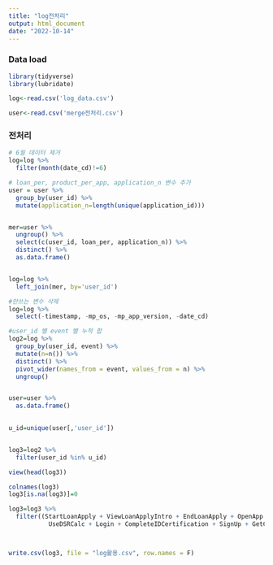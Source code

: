 ---
title: "log전처리"
output: html_document
date: "2022-10-14"
---

### Data load
```{r}
library(tidyverse)
library(lubridate)

log<-read.csv('log_data.csv')

user<-read.csv('merge전처리.csv')
```


### 전처리
```{r}

# 6월 데이터 제거
log=log %>% 
  filter(month(date_cd)!=6)

# loan_per, product_per_app, application_n 변수 추가
user = user %>% 
  group_by(user_id) %>% 
  mutate(application_n=length(unique(application_id)))


mer=user %>%
  ungroup() %>% 
  select(c(user_id, loan_per, application_n)) %>%
  distinct() %>% 
  as.data.frame()


log=log %>% 
  left_join(mer, by='user_id')

#안쓰는 변수 삭제
log=log %>% 
  select(-timestamp, -mp_os, -mp_app_version, -date_cd)

#user_id 별 event 별 누적 합
log2=log %>% 
  group_by(user_id, event) %>%
  mutate(n=n()) %>% 
  distinct() %>% 
  pivot_wider(names_from = event, values_from = n) %>% 
  ungroup()


user=user %>% 
  as.data.frame()
  

u_id=unique(user[,'user_id'])


log3=log2 %>% 
  filter(user_id %in% u_id)

view(head(log3))

colnames(log3)
log3[is.na(log3)]=0

log3=log3 %>% 
  filter((StartLoanApply + ViewLoanApplyIntro + EndLoanApply + OpenApp + UseLoanManage +UsePrepayCalc +
           UseDSRCalc + Login + CompleteIDCertification + SignUp + GetCreditInfo)!=0)



write.csv(log3, file = "log활용.csv", row.names = F)

```

